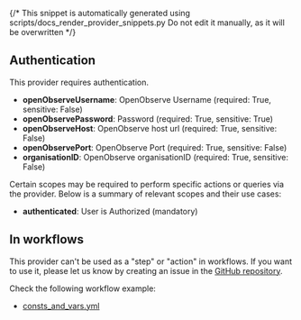 {/* This snippet is automatically generated using scripts/docs_render_provider_snippets.py 
Do not edit it manually, as it will be overwritten */}

## Authentication
This provider requires authentication.
- **openObserveUsername**: OpenObserve Username (required: True, sensitive: False)
- **openObservePassword**: Password (required: True, sensitive: True)
- **openObserveHost**: OpenObserve host url (required: True, sensitive: False)
- **openObservePort**: OpenObserve Port (required: True, sensitive: False)
- **organisationID**: OpenObserve organisationID (required: True, sensitive: False)

Certain scopes may be required to perform specific actions or queries via the provider. Below is a summary of relevant scopes and their use cases:
- **authenticated**: User is Authorized (mandatory) 



## In workflows

This provider can't be used as a "step" or "action" in workflows. If you want to use it, please let us know by creating an issue in the [GitHub repository](https://github.com/keephq/keep/issues).



Check the following workflow example:
- [consts_and_vars.yml](https://github.com/keephq/keep/blob/main/examples/workflows/consts_and_vars.yml)
